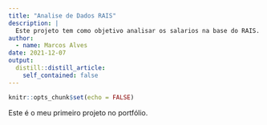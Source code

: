 ```yaml
---
title: "Analise de Dados RAIS"
description: |
  Este projeto tem como objetivo analisar os salarios na base do RAIS.
author:
  - name: Marcos Alves
date: 2021-12-07
output:
  distill::distill_article:
    self_contained: false
---
```



```r
knitr::opts_chunk$set(echo = FALSE)
```

Este é o meu primeiro projeto no portfólio.


